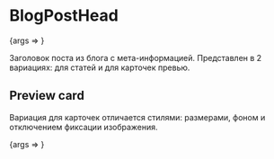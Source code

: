 
<Meta title="BlogPostHead" component={BlogPostHead} />

# BlogPostHead

<Canvas>
  <Story
    name="Basic"
    args={{
      title: 'Заголовок статьи',
      thumbnail: { src: 'assets/test-2.jpg' },
      publishDate: '04 сентября 2020',
      publishDateStrict: '2020-09-04',
      timeToRead: 12,
      isPreview: false,
    }}
  >
    {args => <BlogPostHead {...args} />}
  </Story>
</Canvas>

Заголовок поста из блога с мета-информацией. Представлен в 2 вариациях: для статей и для карточек превью.

<ArgsTable story="." />

## Preview card

Вариация для карточек отличается стилями: размерами, фоном и отключением фиксации изображения.

<Canvas>
  <Story
    name="Preview card"
    args={{
      title: 'Заголовок статьи',
      thumbnail: { src: 'assets/test-2.jpg' },
      publishDate: '04 сентября 2020',
      publishDateStrict: '2020-09-04',
      timeToRead: 12,
      isPreview: true,
    }}
  >
    {args => <BlogPostHead {...args} />}
  </Story>
</Canvas>
